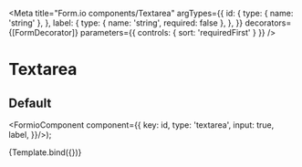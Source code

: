 
<Meta
  title="Form.io components/Textarea"
  argTypes={{
    id: {
      type: { name: 'string' },
    },
    label: {
      type: { name: 'string', required: false },
    },
  }}
  decorators={[FormDecorator]}
  parameters={{
    controls: { sort: 'requiredFirst' }
  }}
/>

# Textarea

## Default

  <FormioComponent component={{
      key: id,
      type: 'textarea',
      input: true,
      label,
}}/>);

<Canvas>
  <Story name="Default" args={{ id: 'message', label: 'Uw bericht'}}>
    {Template.bind({})}
  </Story>
</Canvas>

<Props story="Default" />
